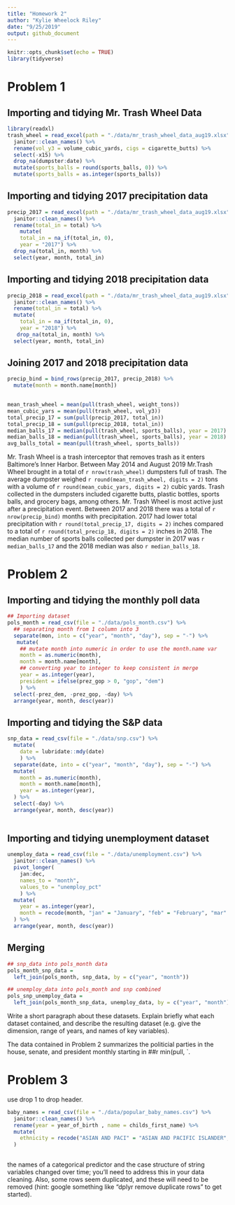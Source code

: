 ```yaml
---
title: "Homework 2"
author: "Kylie Wheelock Riley"
date: "9/25/2019"
output: github_document
---
```


```r
knitr::opts_chunk$set(echo = TRUE)
library(tidyverse)
```

# Problem 1

## Importing and tidying Mr. Trash Wheel Data
```r
library(readxl)
trash_wheel = read_excel(path = "./data/mr_trash_wheel_data_aug19.xlsx", 1) %>%
  janitor::clean_names() %>% 
  rename(vol_y3 = volume_cubic_yards, cigs = cigarette_butts) %>% 
  select(-x15) %>% 
  drop_na(dumpster:date) %>%
  mutate(sports_balls = round(sports_balls, 0)) %>% 
  mutate(sports_balls = as.integer(sports_balls))
```

## Importing and tidying 2017 precipitation data
```r
precip_2017 = read_excel(path = "./data/mr_trash_wheel_data_aug19.xlsx", 6, skip = 1) %>% 
  janitor::clean_names() %>% 
  rename(total_in = total) %>% 
    mutate(
    total_in = na_if(total_in, 0),
    year = "2017") %>% 
  drop_na(total_in, month) %>% 
  select(year, month, total_in)
```

## Importing and tidying 2018 precipitation data
```r
precip_2018 = read_excel(path = "./data/mr_trash_wheel_data_aug19.xlsx", 5, skip = 1) %>% 
  janitor::clean_names() %>% 
  rename(total_in = total) %>% 
  mutate(
    total_in = na_if(total_in, 0),
    year = "2018") %>% 
   drop_na(total_in, month) %>% 
  select(year, month, total_in)
```

## Joining 2017 and 2018 precipitation data
```r
precip_bind = bind_rows(precip_2017, precip_2018) %>% 
  mutate(month = month.name[month])
    

```

```r
mean_trash_wheel = mean(pull(trash_wheel, weight_tons))
mean_cubic_yars = mean(pull(trash_wheel, vol_y3))
total_precip_17 = sum(pull(precip_2017, total_in))
total_precip_18 = sum(pull(precip_2018, total_in))
median_balls_17 = median(pull(trash_wheel, sports_balls), year = 2017)
median_balls_18 = median(pull(trash_wheel, sports_balls), year = 2018)
avg_balls_total = mean(pull(trash_wheel, sports_balls))
```

Mr. Trash Wheel is a trash interceptor that removes trash as it enters Baltimore's Inner Harbor. Between May 2014 and August 2019 Mr.Trash Wheel brought in a  total of `r nrow(trash_wheel)` dumpsters full of trash. The average dumpster weighed  `r round(mean_trash_wheel, digits = 2)` tons with a volume of `r round(mean_cubic_yars, digits = 2)` cubic yards. Trash collected in the dumpsters included cigarette butts, plastic bottles, sports balls, and grocery bags, among others. Mr. Trash Wheel is most active just after a precipitation event.  Between 2017 and 2018 there was a total of `r nrow(precip_bind)` months with precipitation. 2017 had lower total precipitation with  `r round(total_precip_17, digits = 2)` inches compared to a total of `r round(total_precip_18, digits = 2)` inches in 2018. The median number of sports balls collected per dumpster in 2017 was `r median_balls_17` and the 2018 median was also `r median_balls_18`.


# Problem 2

## Importing and tidying the monthly poll data
```r
## Importing dataset
pols_month = read_csv(file = "./data/pols_month.csv") %>% 
  ## separating month from 1 column into 3
  separate(mon, into = c("year", "month", "day"), sep = "-") %>% 
   mutate(
    ## mutate month into numeric in order to use the month.name var
    month = as.numeric(month),
    month = month.name[month],
    ## converting year to integer to keep consistent in merge
    year = as.integer(year),
    president = ifelse(prez_gop > 0, "gop", "dem")
    ) %>%
  select(-prez_dem, -prez_gop, -day) %>% 
  arrange(year, month, desc(year))

```

## Importing and tidying the S&P data
```r
snp_data = read_csv(file = "./data/snp.csv") %>% 
  mutate( 
    date = lubridate::mdy(date)
    ) %>% 
  separate(date, into = c("year", "month", "day"), sep = "-") %>% 
  mutate(
    month = as.numeric(month),
    month = month.name[month], 
    year = as.integer(year),
  ) %>% 
  select(-day) %>% 
  arrange(year, month, desc(year))
  
```

## Importing and tidying unemployment dataset
```r
unemploy_data = read_csv(file = "./data/unemployment.csv") %>% 
  janitor::clean_names() %>% 
  pivot_longer(
    jan:dec,
    names_to = "month", 
    values_to = "unemploy_pct"
    ) %>%
  mutate(
    year = as.integer(year),
    month = recode(month, "jan" = "January", "feb" = "February", "mar" = "March", "apr" = "April", "may" = "May", "jun" = "June", "jul" = "July", "aug" = "August", "sep" = "September", "oct" = "October", "nov" = "November", "dec" = "December")
  ) %>% 
  arrange(year, month, desc(year))

```


## Merging 
```r
## snp_data into pols_month data 
pols_month_snp_data = 
  left_join(pols_month, snp_data, by = c("year", "month"))

## unemploy_data into pols_month and snp combined
pols_snp_unemploy_data =
  left_join(pols_month_snp_data, unemploy_data, by = c("year", "month"))
```

Write a short paragraph about these datasets. Explain briefly what each dataset contained, and describe the resulting dataset (e.g. give the dimension, range of years, and names of key variables).

The data contained in Problem 2 summarizes the politicial parties in the house, senate, and president monthly starting in ##r min(pull, `.

# Problem 3

use drop 1 to drop header. 
```r
baby_names = read_csv(file = "./data/popular_baby_names.csv") %>%
  janitor::clean_names() %>%
  rename(year = year_of_birth , name = childs_first_name) %>% 
  mutate(
    ethnicity = recode("ASIAN AND PACI" = "ASIAN AND PACIFIC ISLANDER", "BLACK NON HISP" = "BLACK NON HISPANIC", "WHITE NON HISP" = "WHITE NON HISPANIC"
  )
  

```

the names of a categorical predictor and the case structure of string variables changed over time; you’ll need to address this in your data cleaning. 
Also, some rows seem duplicated, and these will need to be removed (hint: google something like “dplyr remove duplicate rows” to get started).
